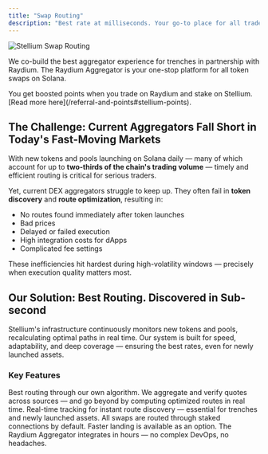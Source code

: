```yaml
---
title: "Swap Routing"
description: "Best rate at milliseconds. Your go-to place for all trades."
---
```


<img src="/images/routing-hero.webp" alt="Stellium Swap Routing" />

We co-build the best aggregator experience for trenches in partnership with Raydium. The Raydium Aggregator is your one-stop platform for all token swaps on Solana.

<Tip>
  You get boosted points when you trade on Raydium and stake on Stellium. [Read
  more here](/referral-and-points#stellium-points).
</Tip>

## The Challenge: Current Aggregators Fall Short in Today's Fast-Moving Markets

With new tokens and pools launching on Solana daily — many of which account for up to **two-thirds of the chain's trading volume** — timely and efficient routing is critical for serious traders.

Yet, current DEX aggregators struggle to keep up. They often fail in **token discovery** and **route optimization**, resulting in:

- No routes found immediately after token launches
- Bad prices
- Delayed or failed execution
- High integration costs for dApps
- Complicated fee settings

<Note>
  These inefficiencies hit hardest during high-volatility windows — precisely
  when execution quality matters most.
</Note>

## Our Solution: Best Routing. Discovered in Sub-second

Stellium's infrastructure continuously monitors new tokens and pools, recalculating optimal paths in real time. Our system is built for speed, adaptability, and deep coverage — ensuring the best rates, even for newly launched assets.

### Key Features

<CardGroup cols={2}>
  <Card title="Best Rate Guaranteed" icon="route">
    Best routing through our own algorithm. We aggregate and verify quotes
    across sources — and go beyond by computing optimized routes in real time.
  </Card>
  <Card title="Sub-second Updates" icon="clock">
    Real-time tracking for instant route discovery — essential for trenches and
    newly launched assets.
  </Card>
  <Card title="Better Transaction Landing" icon="bolt">
    All swaps are routed through staked connections by default. Faster landing
    is available as an option.
  </Card>
  <Card title="Plug-and-Play Integration" icon="puzzle-piece">
    The Raydium Aggregator integrates in hours — no complex DevOps, no
    headaches.
  </Card>
</CardGroup>

